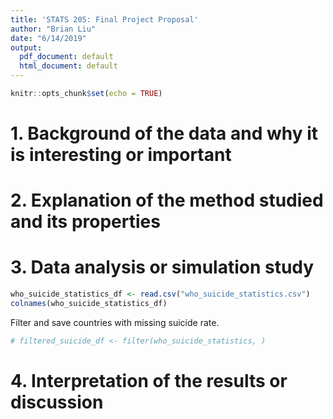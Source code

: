```yaml
---
title: 'STATS 205: Final Project Proposal'
author: "Brian Liu"
date: "6/14/2019"
output:
  pdf_document: default
  html_document: default
---
```


```r
knitr::opts_chunk$set(echo = TRUE)
```

# 1. Background of the data and why it is interesting or important

# 2. Explanation of the method studied and its properties

# 3. Data analysis or simulation study

```r
who_suicide_statistics_df <- read.csv("who_suicide_statistics.csv")
colnames(who_suicide_statistics_df)
```

Filter and save countries with missing suicide rate.

```r
# filtered_suicide_df <- filter(who_suicide_statistics, )
```

# 4. Interpretation of the results or discussion
